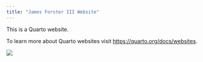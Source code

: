 ```yaml
---
title: "James Forster III Website"
---
```


This is a Quarto website.

To learn more about Quarto websites visit <https://quarto.org/docs/websites>.

![](Lateralus.jpg)
